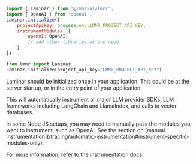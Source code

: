 <Tabs>
<Tab title="JavaScript/TypeScript">

```javascript
import { Laminar } from '@lmnr-ai/lmnr';
import { OpenAI } from 'openai';
Laminar.initialize({
    projectApiKey: process.env.LMNR_PROJECT_API_KEY,
    instrumentModules: {
        openAI: OpenAI,
        // add other libraries as you need
    }
});
```
</Tab>
<Tab title="Python">

```python
from lmnr import Laminar
Laminar.initialize(project_api_key="LMNR_PROJECT_API_KEY")
```
</Tab>
</Tabs>

<Tip>
Laminar should be initialized once in your application. This could be 
at the server startup, or in the entry point of your application.
</Tip>

This will automatically instrument all major LLM provider SDKs, LLM frameworks including
LangChain and LlamaIndex, and calls to vector databases.

<Tip>
In some Node JS setups, you may need to manually pass the modules you want to instrument, such as OpenAI.
See the section on [manual instrumentation](/tracing/automatic-instrumentation#instrument-specific-modules-only).
</Tip>

For more information, refer to the [instrumentation docs](/tracing/automatic-instrumentation).